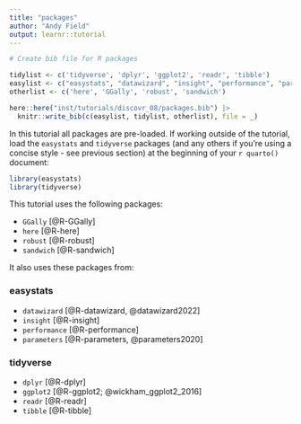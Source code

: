 ```yaml
---
title: "packages"
author: "Andy Field"
output: learnr::tutorial
---
```



```r
# Create bib file for R packages

tidylist <- c('tidyverse', 'dplyr', 'ggplot2', 'readr', 'tibble')
easylist <- c("easystats", "datawizard", "insight", "performance", "parameters")
otherlist <- c('here', 'GGally', 'robust', 'sandwich')

here::here("inst/tutorials/discovr_08/packages.bib") |>
  knitr::write_bib(c(easylist, tidylist, otherlist), file = _)
```

In this tutorial all packages are pre-loaded. If working outside of the tutorial, load the `easystats` and `tidyverse` packages (and any others if you're using a concise style - see previous section) at the beginning of your `r quarto()` document:

```r
library(easystats)
library(tidyverse)
```

This tutorial uses the following packages:

- `GGally` [@R-GGally]
- `here` [@R-here]
- `robust` [@R-robust]
- `sandwich` [@R-sandwich]

It also uses these packages from:

### easystats

- `datawizard` [@R-datawizard, @datawizard2022]
- `insight` [@R-insight]
- `performance` [@R-performance]
- `parameters` [@R-parameters, @parameters2020]
 
### tidyverse 
 
- `dplyr` [@R-dplyr]
- `ggplot2` [@R-ggplot2; @wickham_ggplot2_2016]
- `readr` [@R-readr]
- `tibble` [@R-tibble]
